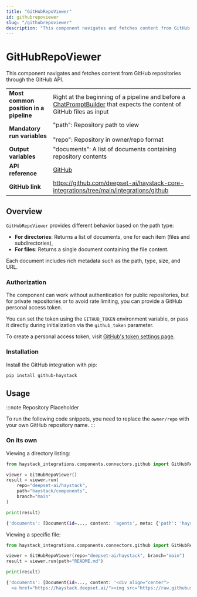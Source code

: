 ```yaml
---
title: "GitHubRepoViewer"
id: githubrepoviewer
slug: "/githubrepoviewer"
description: "This component navigates and fetches content from GitHub repositories through the GitHub API."
---
```


# GitHubRepoViewer

This component navigates and fetches content from GitHub repositories through the GitHub API.

|  |  |
| --- | --- |
| **Most common position in a pipeline** | Right at the beginning of a pipeline and before a [ChatPromptBuilder](doc:chatpromptbuilder) that expects the content of GitHub files as input |
| **Mandatory run variables** | "path": Repository path to view  <br /> <br />"repo": Repository in owner/repo format |
| **Output variables** | "documents": A list of documents containing repository contents |
| **API reference** | [GitHub](/reference/integrations-github) |
| **GitHub link** | https://github.com/deepset-ai/haystack-core-integrations/tree/main/integrations/github |

## Overview

`GitHubRepoViewer` provides different behavior based on the path type:

- **For directories**: Returns a list of documents, one for each item (files and subdirectories),
- **For files**: Returns a single document containing the file content.

Each document includes rich metadata such as the path, type, size, and URL.

### Authorization

The component can work without authentication for public repositories, but for private repositories or to avoid rate limiting, you can provide a GitHub personal access token.

You can set the token using the `GITHUB_TOKEN` environment variable, or pass it directly during initialization via the `github_token` parameter.

To create a personal access token, visit [GitHub's token settings page](https://github.com/settings/tokens).

### Installation

Install the GitHub integration with pip:

```shell
pip install github-haystack
```

## Usage

:::note
Repository Placeholder

To run the following code snippets, you need to replace the `owner/repo` with your own GitHub repository name.
:::

### On its own

Viewing a directory listing:

```python
from haystack_integrations.components.connectors.github import GitHubRepoViewer

viewer = GitHubRepoViewer()
result = viewer.run(
    repo="deepset-ai/haystack",
    path="haystack/components",
    branch="main"
)

print(result)
```

```bash
{'documents': [Document(id=..., content: 'agents', meta: {'path': 'haystack/components/agents', 'type': 'dir', 'size': 0, 'url': 'https://github.com/deepset-ai/haystack/tree/main/haystack/components/agents'}), ...]}
```

Viewing a specific file:

```python
from haystack_integrations.components.connectors.github import GitHubRepoViewer

viewer = GitHubRepoViewer(repo="deepset-ai/haystack", branch="main")
result = viewer.run(path="README.md")

print(result)
```

```bash
{'documents': [Document(id=..., content: '<div align="center">
  <a href="https://haystack.deepset.ai/"><img src="https://raw.githubuserconten...', meta: {'path': 'README.md', 'type': 'file_content', 'size': 11979, 'url': 'https://github.com/deepset-ai/haystack/blob/main/README.md'})]}
```
